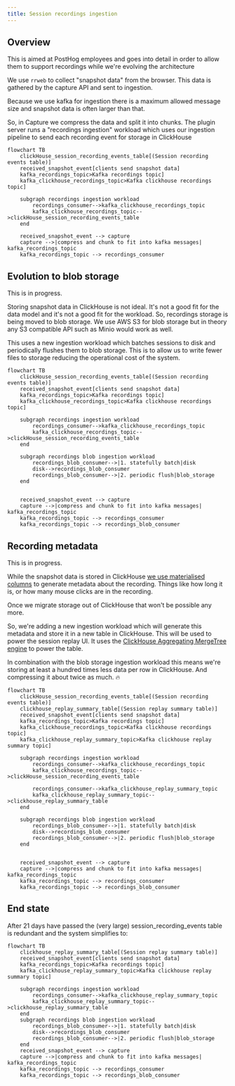 ```yaml
---
title: Session recordings ingestion
---
```


## Overview

This is aimed at PostHog employees and goes into detail in order to allow them to support recordings while we're evolving the architecture

We use `rrweb` to collect "snapshot data" from the browser. This data is gathered by the capture API and sent to ingestion.

Because we use kafka for ingestion there is a maximum allowed message size and snapshot data is often larger than that. 

So, in Capture we compress the data and split it into chunks. The plugin server runs a "recordings ingestion" workload which uses our ingestion pipeline to send each recording event for storage in ClickHouse

```mermaid
flowchart TB
    clickHouse_session_recording_events_table[(Session recording events table)]
    received_snapshot_event[clients send snapshot data]
    kafka_recordings_topic>Kafka recordings topic]
    kafka_clickhouse_recordings_topic>Kafka clickhouse recordings topic]

    subgraph recordings ingestion workload
        recordings_consumer-->kafka_clickhouse_recordings_topic
        kafka_clickhouse_recordings_topic-->clickHouse_session_recording_events_table
    end

    received_snapshot_event --> capture
    capture -->|compress and chunk to fit into kafka messages| kafka_recordings_topic
    kafka_recordings_topic --> recordings_consumer
```

## Evolution to blob storage

This is in progress.

Storing snapshot data in ClickHouse is not ideal. It's not a good fit for the data model and it's not a good fit for the workload. So, recordings storage is being moved to blob storage. We use AWS S3 for blob storage but in theory any S3 compatible API such as Minio would work as well. 

This uses a new ingestion workload which batches sessions to disk and periodically flushes them to blob storage. This is to allow us to write fewer files to storage reducing the operational cost of the system.

```mermaid
flowchart TB
    clickHouse_session_recording_events_table[(Session recording events table)]
    received_snapshot_event[clients send snapshot data]
    kafka_recordings_topic>Kafka recordings topic]
    kafka_clickhouse_recordings_topic>Kafka clickhouse recordings topic]

    subgraph recordings ingestion workload
        recordings_consumer-->kafka_clickhouse_recordings_topic
        kafka_clickhouse_recordings_topic-->clickHouse_session_recording_events_table
    end

    subgraph recordings blob ingestion workload
        recordings_blob_consumer-->|1. statefully batch|disk
        disk-->recordings_blob_consumer
        recordings_blob_consumer-->|2. periodic flush|blob_storage
    end


    received_snapshot_event --> capture
    capture -->|compress and chunk to fit into kafka messages| kafka_recordings_topic
    kafka_recordings_topic --> recordings_consumer
    kafka_recordings_topic --> recordings_blob_consumer
```


## Recording metadata

This is in progress.

While the snapshot data is stored in ClickHouse [we use materialised columns](https://posthog.com/blog/clickhouse-materialized-columns) to generate metadata about the recording. Things like how long it is, or how many mouse clicks are in the recording.

Once we migrate storage out of ClickHouse that won't be possible any more.

So, we're adding a new ingestion workload which will generate this metadata and store it in a new table in ClickHouse. This will be used to power the session replay UI. It uses the [ClickHouse Aggregating MergeTree engine](https://clickhouse.com/docs/en/engines/table-engines/mergetree-family/aggregatingmergetree) to power the table. 

In combination with the blob storage ingestion workload this means we're storing at least a hundred times less data per row in ClickHouse. And compressing it about twice as much. 🔥

```mermaid
flowchart TB
    clickHouse_session_recording_events_table[(Session recording events table)]
    clickhouse_replay_summary_table[(Session replay summary table)]
    received_snapshot_event[clients send snapshot data]
    kafka_recordings_topic>Kafka recordings topic]
    kafka_clickhouse_recordings_topic>Kafka clickhouse recordings topic]
    kafka_clickhouse_replay_summary_topic>Kafka clickhouse replay summary topic]

    subgraph recordings ingestion workload
        recordings_consumer-->kafka_clickhouse_recordings_topic
        kafka_clickhouse_recordings_topic-->clickHouse_session_recording_events_table

        recordings_consumer-->kafka_clickhouse_replay_summary_topic
        kafka_clickhouse_replay_summary_topic-->clickhouse_replay_summary_table
    end

    subgraph recordings blob ingestion workload
        recordings_blob_consumer-->|1. statefully batch|disk
        disk-->recordings_blob_consumer
        recordings_blob_consumer-->|2. periodic flush|blob_storage
    end


    received_snapshot_event --> capture
    capture -->|compress and chunk to fit into kafka messages| kafka_recordings_topic
    kafka_recordings_topic --> recordings_consumer
    kafka_recordings_topic --> recordings_blob_consumer
```

## End state

After 21 days have passed the (very large) session_recording_events table is redundant and the system simplifies to:

```mermaid
flowchart TB
    clickhouse_replay_summary_table[(Session replay summary table)]
    received_snapshot_event[clients send snapshot data]
    kafka_recordings_topic>Kafka recordings topic]
    kafka_clickhouse_replay_summary_topic>Kafka clickhouse replay summary topic]
    
    subgraph recordings ingestion workload
        recordings_consumer-->kafka_clickhouse_replay_summary_topic
        kafka_clickhouse_replay_summary_topic-->clickhouse_replay_summary_table
    end
    subgraph recordings blob ingestion workload
        recordings_blob_consumer-->|1. statefully batch|disk
        disk-->recordings_blob_consumer
        recordings_blob_consumer-->|2. periodic flush|blob_storage
    end
    received_snapshot_event --> capture
    capture -->|compress and chunk to fit into kafka messages| kafka_recordings_topic
    kafka_recordings_topic --> recordings_consumer
    kafka_recordings_topic --> recordings_blob_consumer
```
